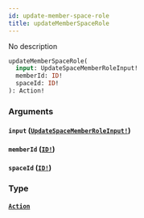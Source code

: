 ```yaml
---
id: update-member-space-role
title: updateMemberSpaceRole
---
```


No description

```graphql
updateMemberSpaceRole(
  input: UpdateSpaceMemberRoleInput!
  memberId: ID!
  spaceId: ID!
): Action!

```

### Arguments

#### `input` ([`UpdateSpaceMemberRoleInput!`](/docs/graphql/inputs/update-space-member-role-input))

#### `memberId` ([`ID!`](/docs/graphql/scalars/id))

#### `spaceId` ([`ID!`](/docs/graphql/scalars/id))

### Type

#### [`Action`](/docs/graphql/objects/action)

